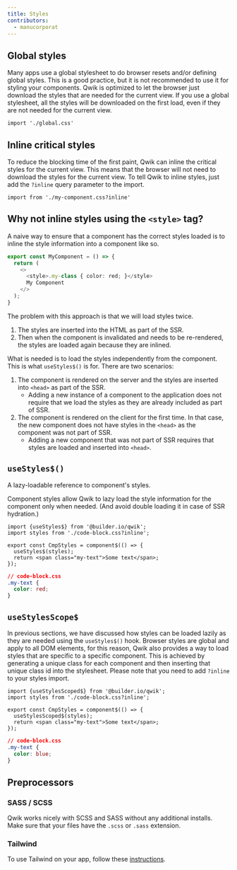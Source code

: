 ```yaml
---
title: Styles
contributors:
  - manucorporat
---
```


## Global styles
Many apps use a global stylesheet to do browser resets and/or defining global styles. This is a good practice, but it is not recommended to use it for styling your components. Qwik is optimized to let the browser just download the styles that are needed for the current view. If you use a global stylesheet, all the styles will be downloaded on the first load, even if they are not needed for the current view.

```tsx
import './global.css'
```

## Inline critical styles
To reduce the blocking time of the first paint, Qwik can inline the critical styles for the current view. This means that the browser will not need to download the styles for the current view. To tell Qwik to inline styles, just add the `?inline` query parameter to the import.

```tsx
import from './my-component.css?inline'
```

## Why not inline styles using the `<style>` tag?

A naive way to ensure that a component has the correct styles loaded is to inline the style information into a component like so.

```typescript
export const MyComponent = () => {
  return (
    <>
      <style>.my-class { color: red; }</style>
      My Component
    </>
  );
}
```

The problem with this approach is that we will load styles twice.

1. The styles are inserted into the HTML as part of the SSR.
2. Then when the component is invalidated and needs to be re-rendered, the styles are loaded again because they are inlined.

What is needed is to load the styles independently from the component. This is what `useStyles$()` is for. There are two scenarios:

1. The component is rendered on the server and the styles are inserted into `<head>` as part of the SSR.
   - Adding a new instance of a component to the application does not require that we load the styles as they are already included as part of SSR.
2. The component is rendered on the client for the first time. In that case, the new component does not have styles in the `<head>` as the component was not part of SSR.
   - Adding a new component that was not part of SSR requires that styles are loaded and inserted into `<head>`.


## `useStyles$()`
A lazy-loadable reference to component's styles.

Component styles allow Qwik to lazy load the style information for the component only when needed. (And avoid double loading it in case of SSR hydration.)

```tsx
import {useStyles$} from '@builder.io/qwik';
import styles from './code-block.css?inline';

export const CmpStyles = component$(() => {
  useStyles$(styles);
  return <span class="my-text">Some text</span>;
});
```

```css
// code-block.css
.my-text {
  color: red;
}
```

## `useStylesScope$`
In previous sections, we have discussed how styles can be loaded lazily as they are needed using the `useStyles$()` hook.
Browser styles are global and apply to all DOM elements, for this reason, Qwik also provides a way to load styles that are specific to a specific component. 
This is achieved by generating a unique class for each component and then inserting that unique class id into the stylesheet. Please note that you need to add `?inline` to your styles import.

```tsx
import {useStylesScoped$} from '@builder.io/qwik';
import styles from './code-block.css?inline';

export const CmpStyles = component$(() => {
  useStylesScoped$(styles);
  return <span class="my-text">Some text</span>;
});
```

```css
// code-block.css
.my-text {
  color: blue;
}
```

## Preprocessors
### SASS / SCSS
Qwik works nicely with SCSS and SASS without any additional installs. Make sure that your files have the `.scss` or `.sass` extension.

### Tailwind
To use Tailwind on your app, follow these [instructions](../../../qwikcity/integrations/tailwind).
